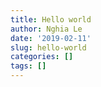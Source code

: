 ```yaml
---
title: Hello world
author: Nghia Le
date: '2019-02-11'
slug: hello-world
categories: []
tags: []
---
```

